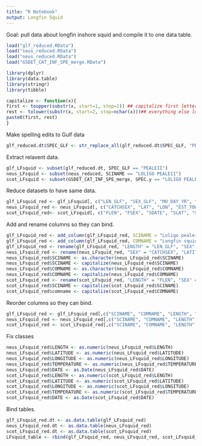 ```yaml
---
title: "R Notebook"
output: Longfin Squid
---
```

Goal: pull data about longfin inshore squid and compile it to one data table.

```r
load("glf_reduced.RData")
load("seus_reduced.RData")
load("neus_reduced.RData")
load("GSDET_CAT_INF_SPE_merge.RData")

library(dplyr)
library(data.table)
library(stringr)
library(tibble)

capitalize <- function(x){
first <- toupper(substr(x, start=1, stop=1)) ## capitalize first letter
rest <- tolower(substr(x, start=2, stop=nchar(x)))## everything else lowercase
paste0(first, rest)
}
```

Make spelling edits to Gulf data
```r
glf_reduced.dt$SPEC_GLF <- str_replace_all(glf_reduced.dt$SPEC_GLF, "PEALEI", "PEALEII")
```

Extract relavent data.
```r
glf_LFsquid <- subset(glf_reduced.dt, SPEC_GLF == "PEALEII")
neus_LFsquid <- subset(neus_reduced, SCINAME == "LOLIGO PEALEII")
scot_LFsquid <- subset(GSDET_CAT_INF_SPE_merge, SPEC.y == "LOLIGO PEALEII")
```

Reduce datasets to have same data.
```r
glf_LFsquid_red <- glf_LFsquid[, c("LEN_GLF", "SEX_GLF", "MO_DAY_YR", "TEMP_BOT", "DECSLAT", "DECSLON")]
neus_LFsquid_red <- neus_LFsquid[, c("CATCHSEX", "LAT", "LON", "EST_TOWDATE", "BOTTEMP", "LENGTH", "SCINAME", "COMNAME")]
scot_LFsquid_red<- scot_LFsquid[, c("FLEN", "FSEX", "SDATE", "SLAT", "SLONG", "BOTTOM_TEMPERATURE", "SPEC.y", "COMM")]
```

Add and rename columns so they can bind.
```r
glf_LFsquid_red <- add_column(glf_LFsquid_red, SCINAME = "Loligo pealeii")
glf_LFsquid_red <- add_column(glf_LFsquid_red, COMNAME = "Longfin squid")
glf_LFsquid_red <- rename(glf_LFsquid_red, "LENGTH" = "LEN_GLF", "SEX" = "SEX_GLF", "TEMPERATURE" = "TEMP_BOT", "LATITUDE" = "DECSLAT", "LONGITUDE" = "DECSLON", "DATE" = "MO_DAY_YR")
neus_LFsquid_red <- rename(neus_LFsquid_red, "SEX" = "CATCHSEX", "LATITUDE" = "LAT", "LONGITUDE" = "LON", "DATE" = "EST_TOWDATE", "TEMPERATURE" = "BOTTEMP")
neus_LFsquid_red$SCINAME <- as.character(neus_LFsquid_red$SCINAME)
neus_LFsquid_red$SCINAME <- capitalize(neus_LFsquid_red$SCINAME)
neus_LFsquid_red$COMNAME <- as.character(neus_LFsquid_red$COMNAME)
neus_LFsquid_red$COMNAME <- capitalize(neus_LFsquid_red$COMNAME)
scot_LFsquid_red <- rename(scot_LFsquid_red, "LENGTH" = "FLEN", "SEX" = "FSEX", "TEMPERATURE" = "BOTTOM_TEMPERATURE", "LATITUDE" = "SLAT", "LONGITUDE" = "SLONG", "DATE" = "SDATE", "SCINAME" = "SPEC.y", "COMNAME" = "COMM")
scot_LFsquid_red$SCINAME <- capitalize(scot_LFsquid_red$SCINAME)
scot_LFsquid_red$comname <- capitalize(scot_LFsquid_red$COMNAME)
```

Reorder columns so they can bind.
```r
glf_LFsquid_red <- glf_LFsquid_red[,c("SCINAME", "COMNAME", "LENGTH", "SEX", "LATITUDE", "LONGITUDE", "TEMPERATURE", "DATE")]
neus_LFsquid_red <- neus_LFsquid_red[,c("SCINAME", "COMNAME", "LENGTH", "SEX", "LATITUDE", "LONGITUDE", "TEMPERATURE", "DATE")]
scot_LFsquid_red <- scot_LFsquid_red[,c("SCINAME", "COMNAME", "LENGTH", "SEX", "LATITUDE", "LONGITUDE", "TEMPERATURE", "DATE")]
```

Fix classes
```r
neus_LFsquid_red$LENGTH <- as.numeric(neus_LFsquid_red$LENGTH)
neus_LFsquid_red$LATITUDE <- as.numeric(neus_LFsquid_red$LATITUDE)
neus_LFsquid_red$LONGITUDE <- as.numeric(neus_LFsquid_red$LONGITUDE)
neus_LFsquid_red$TEMPERATURE <- as.numeric(neus_LFsquid_red$TEMPERATURE)
neus_LFsquid_red$DATE <- as.Date(neus_LFsquid_red$DATE)
scot_LFsquid_red$LENGTH <- as.numeric(scot_LFsquid_red$LENGTH)
scot_LFsquid_red$LATITUDE <- as.numeric(scot_LFsquid_red$LATITUDE)
scot_LFsquid_red$LONGITUDE <- as.numeric(scot_LFsquid_red$LONGITUDE)
scot_LFsquid_red$TEMPERATURE <- as.numeric(scot_LFsquid_red$TEMPERATURE)
scot_LFsquid_red$DATE <- as.Date(scot_LFsquid_red$DATE)
```

Bind tables.
```r
glf_LFsquid_red.dt <- as.data.table(glf_LFsquid_red)
neus_LFsquid_red.dt <- as.data.table(neus_LFsquid_red)
scot_LFsquid_red.dt <- as.data.table(scot_LFsquid_red)
LFsquid_table <- rbind(glf_LFsquid_red, neus_LFsquid_red, scot_LFsquid_red)
```
